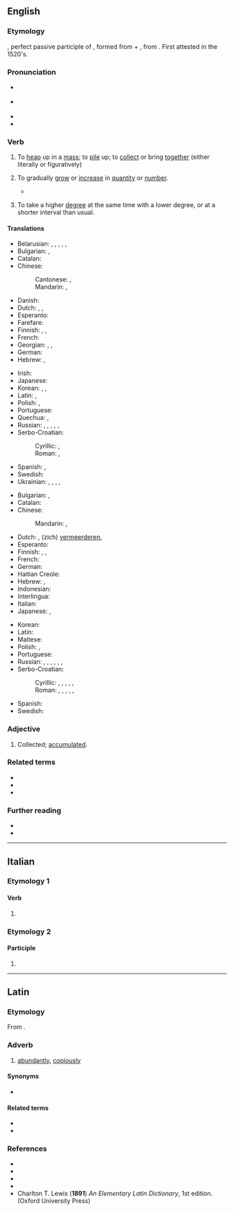 ==English==

===Etymology===
{{bor+|en|la|accumulātus}}, perfect passive participle of {{m|la|accumulō||amass, pile up}}, formed from {{m|la|ad||to, towards, at}} + {{m|la|cumulō||heap}}, from {{m|la|cumulus||a heap}}. First attested in the 1520's.

===Pronunciation===
* {{a|RP}} {{IPA|en|/əˈkjuːmjʊˌleɪt/}}
* {{a|GA}} {{IPA|en|/ə.ˈkjum.jə.ˌleɪt/}}
* {{audio|en|en-us-accumulate.ogg|Audio (US)}}
* {{hyph|en|ac|cu|mu|late}}

===Verb===
{{en-verb}}

# {{lb|en|transitive}} To [[heap]] up in a [[mass]]; to [[pile]] up; to [[collect]] or bring [[together]] (either literally or figuratively)
#: {{ux|en|He wishes to '''accumulate''' a sum of money.}}
#: {{syn|en|amass|heap|hoard|store|Thesaurus:pile up}}
# {{lb|en|intransitive}} To gradually [[grow]] or [[increase]] in [[quantity]] or [[number]].
#: {{ux|en|With her company going bankrupt, her divorce, and a gambling habit, debts started to '''accumulate''' so she had to sell her house.}}
#: {{syn|en|aggregate|amound|collect|gather|Thesaurus:accumulate}}
#* {{quote-book
|en
|year=1770
|title={{w|The Deserted Village}}
|first=Oliver|last=Goldsmith
|authorlink=Oliver Goldsmith
|lines=17–18
|passage=Ill fares the land, to hastening ills a prey, / Where wealth '''accumulates''', and men decay.
}}
# {{lb|en|education|dated}} To take a higher [[degree]] at the same time with a lower degree, or at a shorter interval than usual.

====Translations====
{{trans-top|to pile up}}
* Belarusian: {{t|be|назапа́шваць|impf}}, {{t|be|запа́сіць|impf}}, {{t|be|назапа́сіць|pf}}, {{t|be|нако́пліваць|impf}}, {{t|be|накапля́ць|impf}}, {{t|be|накапі́ць|pf}}
* Bulgarian: {{t+|bg|натру́пвам|impf}}, {{t|bg|натру́пам|pf}}
* Catalan: {{t+|ca|acumular}}
* Chinese:
*: Cantonese: {{t|yue|儲埋}}, {{t|yue|储埋|tr=cou5 maai4}}
*: Mandarin: {{t+|cmn|積累}}, {{t+|cmn|积累|tr=jīlěi}}
* Danish: {{t+|da|akkumulere}}
* Dutch: {{t+|nl|opstapelen}}, {{t+|nl|vermeerderen}}, {{t+|nl|accumuleren}}
* Esperanto: {{t|eo|amasigi}}
* Farefare: {{t|gur|kuge}}
* Finnish: {{t+|fi|kasata}}, {{t+|fi|kerätä}}, {{t+|fi|kerääntyä}}
* French: {{t+|fr|accumuler}}
* Georgian: {{t|ka|დაგროვება}}, {{t|ka|მოგროვება}}, {{t|ka|შეგროვება}}
* German: {{t+|de|aufstauen}}
* Hebrew: {{t+|he|צָבַר|tr=tsavár}}, {{t+|he|אָגַר|tr=agár}}
{{trans-mid}}
* Irish: {{t|ga|tiomsaigh}}
* Japanese: {{t+|ja|積む|tr=つむ, tsumu}}
* Korean: {{t+|ko|모으다}}, {{t+|ko|축적하다}}, {{t+|ko|쌓다}}
* Latin: {{t|la|accumulō}}, {{t|la|cumulō}}
* Polish: {{t+|pl|akumulować|impf}}, {{t+|pl|zakumulować|pf}}
* Portuguese: {{t+|pt|acumular}}
* Quechua: {{t|qu|qutuy}}, {{t|qu|qulluy}}
* Russian: {{t+|ru|нака́пливать|impf}}, {{t+|ru|копи́ть|impf}}, {{t+|ru|накопи́ть|pf}}, {{t+|ru|аккумули́ровать|impf|pf}}, {{t+|ru|собира́ть|impf}}, {{t+|ru|собра́ть|pf}}
* Serbo-Croatian:
*: Cyrillic: {{t|sh|на̀купити|pf}}, {{t|sh|нагомѝлати|pf}}
*: Roman: {{t+|sh|nàkupiti|pf}}, {{t+|sh|nagomìlati|pf}}
* Spanish: {{t+|es|acumular}}, {{t+|es|amontonar}}
* Swedish: {{t+|sv|ackumulera}}
* Ukrainian: {{t|uk|накопи́чувати|impf}}, {{t|uk|накопи́чити|pf}}, {{t|uk|нагрома́джувати|impf}}, {{t|uk|нагрома́дити|pf}}, {{t+|uk|акумулюва́ти|impf|pf}}
{{trans-bottom}}

{{trans-top|to grow in number}}
* Bulgarian: {{t+|bg|събирам|impf|alt=съби́рам се}}, {{t+|bg|увеличавам|impf|alt=увелича́вам се}}
* Catalan: {{t+|ca|acumular}}
* Chinese:
*: Mandarin: {{t+|cmn|積累}}, {{t+|cmn|积累|tr=jīlěi}}
* Dutch: {{t|nl|zich opstapelen}}, (zich) [[vermeerderen]], {{t+|nl|accumuleren}}
* Esperanto: {{t|eo|amasiĝi}}
* Finnish: {{t+|fi|kasaantua}}, {{t+|fi|kerääntyä}}, {{t+|fi|akkumuloitua}}
* French: {{t+|fr|accumuler}}
* German: {{t|de|sich vermehren}}
* Haitian Creole: {{t|ht|akimile}}
* Hebrew: {{t|he|הִצְטַבֵּר|tr=hitstabér}}, {{t|he|נֶאֱגַר|tr=ne'egár}}
* Indonesian: {{t+|id|akumulasi}}
* Interlingua: {{t|ia|accumular se}}
* Italian: {{t|it|accumularsi}}
* Japanese: {{t+|ja|蓄積|alt=蓄積する|tr=ちくせきする chikuseki suru}}, {{t|ja|溜まる|tr=たまる, tamaru}}
{{trans-mid}}
* Korean: {{t+|ko|쌓이다}}
* Latin: {{t|la|accumulō}}
* Maltese: {{t|mt|akkumula}}
* Polish: {{t|pl|[[akumulować|akumulować się]]|impf}}, {{t|pl|[[zakumulować|zakumulować się]]|pf}}
* Portuguese: {{t+|pt|acumular}}
* Russian: {{t+|ru|нака́пливаться|impf}}, {{t+|ru|копи́ться|impf}}, {{t+|ru|накопи́ться|pf}}, {{t+|ru|собира́ться|impf}}, {{t+|ru|собра́ться|pf}}, {{t+|ru|увели́чиваться|impf}}, {{t+|ru|увели́читься|pf}}
* Serbo-Croatian:
*: Cyrillic: {{t|sh|акумули́рати|impf|pf}}, {{t|sh|наку́пљати|impf}}, {{t|sh|на̀купити|pf}}, {{t|sh|нагомилати}}, {{t|sh|увѐћати|pf}}, {{t|sh|нарасти́|pf}}
*: Roman: {{t+|sh|akumulirati}}, {{t+|sh|nakupljati}}, {{t+|sh|nàkupiti|pf}}, {{t+|sh|nagomilati}}, {{t+|sh|nàrāsti|pf}}, {{t+|sh|uvèćati|pf}}
* Spanish: {{t+|es|acumularse}}
* Swedish: {{qualifier|passive voice}} {{t+check|sv|ackumulera}}
{{trans-bottom}}

===Adjective===
{{en-adj|-}}

# {{lb|en|poetic|rare}} Collected; [[accumulated]].

===Related terms===
* {{l|en|accumulation}}
* {{l|en|accumulator}}
* {{l|en|cumulus}}

===Further reading===
* {{R:Webster 1913}}
* {{R:Century 1911}}

----

==Italian==

===Etymology 1===

====Verb====
{{head|it|verb form}}

# {{inflection of|it|accumulare||2|p|pres|indc|;|2|p|impr}}

===Etymology 2===

====Participle====
{{head|it|past participle form|g=f-p}}

# {{feminine plural of|it|accumulato}}

----

==Latin==

===Etymology===
From {{m|la|accumulō||amass, pile up}}.

===Adverb===
{{la-adv|accumulātē}}

# [[abundantly]], [[copiously]]

====Synonyms====
* {{l|la|abundanter}}

====Related terms====
* {{l|la|accumulator}}
* {{l|la|accumulō}}

===References===
* {{R:L&S}}
* {{R:Elementary Lewis}}
* {{R:Gaffiot}}
* {{R:NLW}}
* Charlton T. Lewis ('''1891''') ''An Elementary Latin Dictionary'', 1st edition. (Oxford University Press)